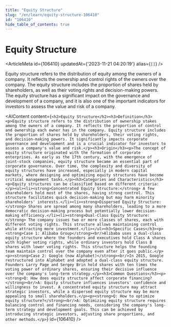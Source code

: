 ```yaml
---
title: "Equity Structure"
slug: "/en/learn/equity-structure-106410"
id: "106410"
hide_table_of_contents: true
---
```



# Equity Structure

<ArticleMeta id={106410} updatedAt={'2023-11-21 04:20:19'} alias={`[]`} />
<div className='border-solid border-b border-t-0 my-4 border-[var(--ifm-color-gray-300)]' />

Equity structure refers to the distribution of equity among the owners of a company. It reflects the ownership and control rights of the owners over the company. The equity structure includes the proportion of shares held by shareholders, as well as their voting rights and decision-making powers. The equity structure has a significant impact on the governance and development of a company, and it is also one of the important indicators for investors to assess the value and risk of a company.

<AIContent content={`<h2>Equity Structure</h2><h3>Definition</h3><p>Equity structure refers to the distribution of ownership stakes among the owners of a company. It reflects the proportion of control and ownership each owner has in the company. Equity structure includes the proportion of shares held by shareholders, their voting rights, and decision-making powers. It significantly impacts corporate governance and development and is a crucial indicator for investors to assess a company's value and risk.</p><h3>Origin</h3><p>The concept of equity structure originated with the formation of corporate enterprises. As early as the 17th century, with the emergence of joint-stock companies, equity structure became an essential part of corporate governance. Over time, the complexity and diversity of equity structures have increased, especially in modern capital markets, where designing and optimizing equity structures have become critical management tasks.</p><h3>Categories and Characteristics</h3><p>Equity structures can be classified based on different criteria:</p><ul><li><strong>Concentrated Equity Structure:</strong> A few shareholders hold most of the shares, having strong control. This structure facilitates quick decision-making but may harm minority shareholders' interests.</li><li><strong>Dispersed Equity Structure:</strong> Shares are spread among many shareholders, leading to a more democratic decision-making process but potentially lower decision-making efficiency.</li><li><strong>Dual-Class Equity Structure:</strong> The company issues two or more classes of shares, each with different voting rights. This structure allows maintaining control while attracting more investment.</li></ul><h3>Specific Cases</h3><p><strong>Case 1: Alibaba Group</strong><br/>Alibaba uses a dual-class equity structure where the founders and executives hold Class A shares with higher voting rights, while ordinary investors hold Class B shares with lower voting rights. This structure helps the founding team maintain control over the company even after it goes public.</p><p><strong>Case 2: Google (now Alphabet)</strong><br/>In 2015, Google restructured into Alphabet and adopted a dual-class equity structure. Founders Larry Page and Sergey Brin hold shares with ten times the voting power of ordinary shares, ensuring their decisive influence over the company's long-term strategy.</p><h3>Common Questions</h3><p><strong>Q: How does equity structure affect corporate financing?</strong><br/>A: Equity structure influences investors' confidence and willingness to invest. A concentrated equity structure may attract strategic investors, while a dispersed equity structure may be more appealing to small shareholders.</p><p><strong>Q: How to optimize equity structure?</strong><br/>A: Optimizing equity structure requires balancing control and financing needs, considering the company's long-term strategy and development goals. This can be achieved by introducing strategic investors, adjusting share proportions, and other methods.</p>`} id={106410} />

